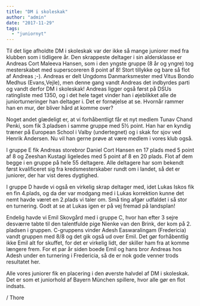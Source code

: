 ```yaml
---
title: "DM i skoleskak"
author: "admin"
date: "2017-11-29"
tags: 
  - "juniornyt"
---
```


Til det lige afholdte DM i skoleskak var der ikke så mange juniorer med fra klubben som i tidligere år. Den skrappeste deltager i sin aldersklasse er Andreas Cort Maleeva Hansen, som i den yngste gruppe (8 år og yngre) tog mesterskabet med superscoreren 8 point af 8! Stort tillykke og bare så flot af Andreas ;-). Andreas er delt Ungdoms Danmarksmester med Vitus Bondo Medhus (Evans,Vejle), men denne gang vandt Andreas det indbyrdes parti og vandt derfor DM i skoleskak! Andreas ligger også først på DSUs ratingliste med 1350, og i det hele taget vinder han i øjeblikket alle de juniorturneringer han deltager i. Det er fornøjelse at se. Hvornår rammer han en mur, der bliver hård at komme over?

Noget andet glædeligt er, at vi forhåbentligt får et nyt medlem Tunav Chand Penki, som fik 3.pladsen i samme gruppe med 5½ point. Han har en kyndig træner på European School i Valby (undertegnet) og i skak for sjov ved Henrik Andersen. Nu vil han gerne prøve at være medlem i vores klub også.

I gruppe E fik Andreas storebror Daniel Cort Hansen en 17 plads med 5 point af 8 og Zeeshan Kustagi ligeledes med 5 point af 8 en 20 plads. Flot af dem begge i en gruppe på hele 55 deltagere. Alle deltagere har som bekendt først kvalificeret sig fra kredsmesterskaber rundt om i landet, så det er juniorer, der har vist deres dygtighed.

I gruppe D havde vi også en virkelig skrap deltager med, idet Lukas Iskos fik en fin 4.plads, og da der var modgang med i Lukas korrektion kunne det nemt havde været en 2.plads vi taler om. Små ting afgør udfaldet i så stor en turnering. Godt at se at Lukas igen er på vej fremad på landsplan!

Endelig havde vi Emil Skovgård med i gruppe C, hvor han efter 3 sejre desværre tabte til den talentfulde pige Nienke van den Brink, der kom på 2. pladsen i gruppen. C-gruppens vinder Adesh Easwaralingam (Fredericia) vandt gruppen med 8/8 og det gik også ud over Emil. Det gør forhåbentlig ikke Emil alt for skuffet, for det er virkelig lidt, der skiller ham fra at komme længere frem. For et par år siden boede Emil og hans bror Andreas hos Adesh under en turnering i Fredericia, så de er nok gode venner trods resultatet her.

Alle vores juniorer fik en placering i den øverste halvdel af DM i skoleskak. Det er som et juniorhold af Bayern München spillere, hvor alle gør en flot indsats.

/ Thore
